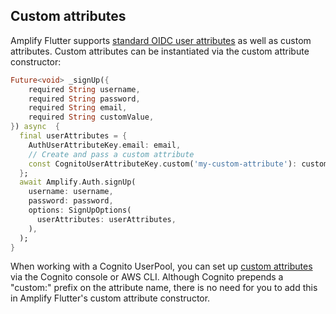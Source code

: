 ## Custom attributes
Amplify Flutter supports [standard OIDC user attributes](https://openid.net/specs/openid-connect-core-1_0.html#StandardClaims) as well as custom attributes. Custom attributes can be instantiated via the custom attribute constructor:

```dart
Future<void> _signUp({
    required String username,
    required String password,
    required String email,
    required String customValue,
}) async  {
  final userAttributes = {
    AuthUserAttributeKey.email: email,
    // Create and pass a custom attribute
    const CognitoUserAttributeKey.custom('my-custom-attribute'): customValue
  };
  await Amplify.Auth.signUp(
    username: username,
    password: password,
    options: SignUpOptions(
      userAttributes: userAttributes,
    ),
  );
}
```

When working with a Cognito UserPool, you can set up [custom attributes](https://docs.aws.amazon.com/cognito/latest/developerguide/user-pool-settings-attributes.html#user-pool-settings-custom-attributes) via the Cognito console or AWS CLI. Although Cognito prepends a "custom:" prefix on the attribute name, there is no need for you to add this in Amplify Flutter's custom attribute constructor.